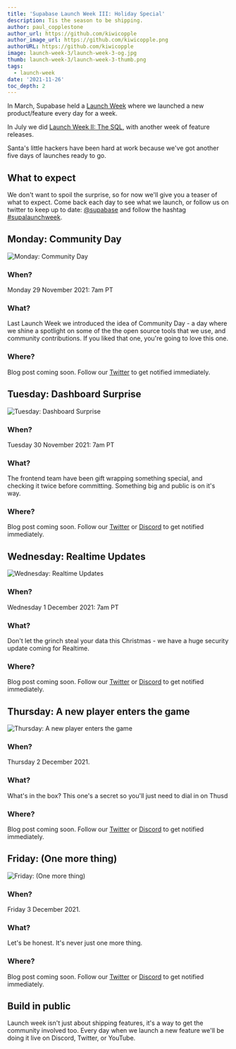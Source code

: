 ```yaml
---
title: 'Supabase Launch Week III: Holiday Special'
description: Tis the season to be shipping.
author: paul_copplestone
author_url: https://github.com/kiwicopple
author_image_url: https://github.com/kiwicopple.png
authorURL: https://github.com/kiwicopple
image: launch-week-3/launch-week-3-og.jpg
thumb: launch-week-3/launch-week-3-thumb.png
tags:
  - launch-week
date: '2021-11-26'
toc_depth: 2
---
```


In March, Supabase held a [Launch Week](/blog/2021/03/25/launch-week) where we launched a new product/feature every day for a week.

In July we did [Launch Week II: The SQL](/blog/2021/07/22/supabase-launch-week-sql), with another week of feature releases.

Santa's little hackers have been hard at work because we've got another five days of launches ready to go.

## What to expect

We don't want to spoil the surprise, so for now we'll give you a teaser of what to expect. Come back each day to see what we launch, or follow us on twitter to keep up to date: [@supabase](https://twitter.com/supabase) and follow the hashtag [#supalaunchweek](https://twitter.com/hashtag/supalaunchweek).

## Monday: Community Day

![Monday: Community Day](/images/blog/launch-week-three/communityday.png)

### **When?**

Monday 29 November 2021: 7am PT

### What?

Last Launch Week we introduced the idea of Community Day - a day where we shine a spotlight on some of the the open source tools that we use, and community contributions. If you liked that one, you're going to love this one.

### Where?

Blog post coming soon. Follow our [Twitter](twitter.com/supabase) to get notified immediately.

## Tuesday: Dashboard Surprise

![Tuesday: Dashboard Surprise](/images/blog/launch-week-three68/elf.png)

### **When?**

Tuesday 30 November 2021: 7am PT

### What?

The frontend team have been gift wrapping something special, and checking it twice before committing. Something big and public is on it's way.

### Where?

Blog post coming soon. Follow our [Twitter](twitter.com/supabase) or [Discord](https://discord.supabase.com) to get notified immediately.

## Wednesday: Realtime Updates

![Wednesday: Realtime Updates](/images/blog/launch-week-three/grinch.png)

### **When?**

Wednesday 1 December 2021: 7am PT

### What?

Don't let the grinch steal your data this Christmas - we have a huge security update coming for Realtime.

### Where?

Blog post coming soon. Follow our [Twitter](twitter.com/supabase) or [Discord](https://discord.supabase.com) to get notified immediately.

## Thursday: A new player enters the game

![Thursday: A new player enters the game](/images/blog/launch-week-three/arnie.png)

### **When?**

Thursday 2 December 2021.

### What?

What's in the box? This one's a secret so you'll just need to dial in on Thusd

### Where?

Blog post coming soon. Follow our [Twitter](twitter.com/supabase) or [Discord](https://discord.supabase.com) to get notified immediately.

## Friday: (One more thing)

![Friday: (One more thing)](/images/blog/launch-week-three/danny.png)

### **When?**

Friday 3 December 2021.

### What?

Let's be honest. It's never just one more thing.

### Where?

Blog post coming soon. Follow our [Twitter](twitter.com/supabase) or [Discord](https://discord.supabase.com) to get notified immediately.

## Build in public

Launch week isn't just about shipping features, it's a way to get the community involved too. Every day when we launch a new feature we'll be doing it live on Discord, Twitter, or YouTube.
